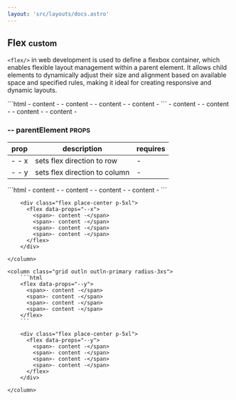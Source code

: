 ```yaml
---
layout: 'src/layouts/docs.astro'
---
```


## Flex <small class="clr-subtext txt-nm txt-lowercase"> custom </small>

`<flex/>` in web development is used to define a flexbox 
container, which enables flexible layout management within a parent element. 
It allows child elements to dynamically adjust their size and alignment based 
on available space and specified rules, making it ideal for creating responsive 
and dynamic layouts.

<grid class='grid cols-2 outln outln-primary radius-3xs'>
  ```html
  <flex>
    <span>- content -</span>
    <span>- content -</span>
    <span>- content -</span>
    <span>- content -</span>
  </flex>
  ```
  <column class='align-center[items] flex place-center p-5xl'>
    <flex>
      <span>- content -</span>
      <span>- content -</span>
      <span>- content -</span>
      <span>- content -</span>
    </flex>
  </column>
</grid>

### -- parentElement <small class="clr-subtext txt-sm"> PROPS </small>

| prop   | description                   | requires |
| ------ | ----------------------------- | -------- |
| - - x  | sets flex direction to row    | -        |
| - - y  | sets flex direction to column | -        |

<grid class="grid cols-2 g-sm">
    <column class="grid outln outln-primary radius-3xs">
        ```html
        <flex data-props="--x">
          <span>- content -</span>
          <span>- content -</span>
          <span>- content -</span>
          <span>- content -</span>
        </flex>
        ```

        <div class="flex place-center p-5xl">
          <flex data-props="--x">
            <span>- content -</span>
            <span>- content -</span>
            <span>- content -</span>
            <span>- content -</span>
          </flex>
        </div>

    </column>

    <column class="grid outln outln-primary radius-3xs">
        ```html
        <flex data-props="--y">
          <span>- content -</span>
          <span>- content -</span>
          <span>- content -</span>
          <span>- content -</span>
        </flex>
        ```

        <div class="flex place-center p-5xl">
          <flex data-props="--y">
            <span>- content -</span>
            <span>- content -</span>
            <span>- content -</span>
            <span>- content -</span>
          </flex>
        </div>

    </column>

</grid>

